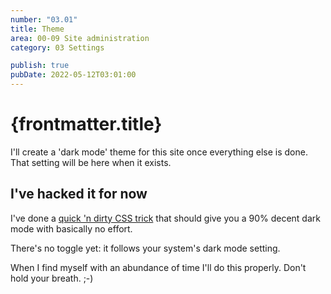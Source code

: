 ```yaml
---
number: "03.01"
title: Theme
area: 00-09 Site administration
category: 03 Settings

publish: true
pubDate: 2022-05-12T03:01:00
---
```


# {frontmatter.title}

I'll create a 'dark mode' theme for this site once everything else is done. That setting will be here when it exists.

## I've hacked it for now

I've done a [quick 'n dirty CSS trick](https://dev.to/pqina/poor-man-s-dark-mode-using-css-filter-211n) that should give you a 90% decent dark mode with basically no effort.

There's no toggle yet: it follows your system's dark mode setting.

When I find myself with an abundance of time I'll do this properly. Don't hold your breath. ;-)
